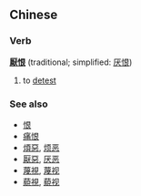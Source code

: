 ==Chinese==
===Verb===
'''[[厭]][[恨]]''' (traditional; simplified: [[厌恨]])

# to [[detest]]

===See also===
*[[恨]]
*[[痛恨]]
*[[煩惡]], [[烦恶]]
*[[厭惡]], [[厌恶]]
*[[蔑視]], [[蔑视]]
*[[藐視]], [[藐视]]